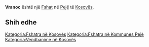 {{Fshat në Kosovës
 | Emri                = Vranoc
| sqi_N_name = Vranoc
| sqi_N_FULL_NAME_RO = Vranoc
| sqi_N_FULL_NAME_ND_RO = Vranoc
| sqi_N_SORT_NAME_RG = VRANOC
| sqi_N_FULL_NAME_RG = Vranoc
| sqi_N_FULL_NAME_ND_RG = Vranoc
| sqi_V_name = Uranofc
| sqi_V_FULL_NAME_RO = Uranofc
| sqi_V_FULL_NAME_ND_RO = Uranofc
| sqi_V_SORT_NAME_RG = URANOFC
| sqi_V_FULL_NAME_RG = Uranofc
| sqi_V_FULL_NAME_ND_RG = Uranofc
| srp_N_name = Vranovac
| srp_N_FULL_NAME_RO = Vranovac
| srp_N_FULL_NAME_ND_RO = Vranovac
| srp_N_SORT_NAME_RG = VRANOVAC
| srp_N_FULL_NAME_RG = Vranovac
| srp_N_FULL_NAME_ND_RG = Vranovac
| srp_NS_name = Врановац
| srp_NS_FULL_NAME_RO = Врановац
| srp_NS_FULL_NAME_ND_RO = Врановац
| srp_NS_SORT_NAME_RG = ВРАНОВАЦ
| srp_NS_FULL_NAME_RG = Врановац
| srp_NS_FULL_NAME_ND_RG = Врановац
| srp_V_name = Veliki-Vranovac
| srp_V_FULL_NAME_RO = Veliki-Vranovac
| srp_V_FULL_NAME_ND_RO = Veliki-Vranovac
| srp_V_SORT_NAME_RG = VELIKIVRANOVAC
| srp_V_FULL_NAME_RG = Veliki-Vranovac
| srp_V_FULL_NAME_ND_RG = Veliki-Vranovac

 | Emri (Rasa dhanore) = 
 | Figura              = 
 | Shteti              = Kosovo
 | Komuna              = Pejë
 | Kodi postar         = 
 | Sipërfaqja          = 

 | Popullsia           = 

 | Regj. i popullsisë  = 
 | Dend. e popullsisë  = 
 | Faqja zyrtare       = 
 <!--- Koordinatat ----> 
 | Gjerësia            = 42.561389
 | Gjatësia            = 20.418056
 | Lartësia            = 
}}
'''Vranoc''' është një [[Fshat]] në [[Pejë]] të [[Kosovës]].

<!-- == Gjeografia == -->
<!-- == Historia == -->
<!-- == Demografia == -->
== Shih edhe ==
{{Komuna Pejë}}
{{Kosovo-Administrata-Cung}}

[[Kategoria:Fshatra në Kosovës]]
[[Kategoria:Fshatra në Kommunes Pejë]]
[[Kategoria:Vendbanime në Kosovës]]